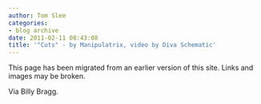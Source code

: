 ```yaml
---
author: Tom Slee
categories:
- blog archive
date: 2011-02-11 08:43:08
title: '"Cuts" - by Manipulatrix, video by Diva Schematic'
---
```


::: {.callout-note}

This page has been migrated from an earlier version of this site. 
Links and images may be broken.

:::



				












Via Billy Bragg.


		
